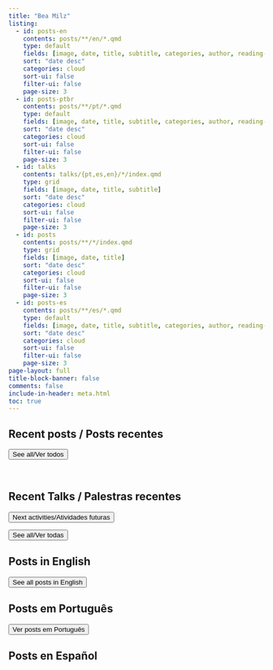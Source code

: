 ```yaml
---
title: "Bea Milz"
listing:
  - id: posts-en
    contents: posts/**/en/*.qmd
    type: default
    fields: [image, date, title, subtitle, categories, author, reading-time]
    sort: "date desc"
    categories: cloud
    sort-ui: false
    filter-ui: false
    page-size: 3
  - id: posts-ptbr
    contents: posts/**/pt/*.qmd
    type: default
    fields: [image, date, title, subtitle, categories, author, reading-time]
    sort: "date desc"
    categories: cloud
    sort-ui: false
    filter-ui: false
    page-size: 3   
  - id: talks
    contents: talks/{pt,es,en}/*/index.qmd
    type: grid
    fields: [image, date, title, subtitle]
    sort: "date desc"
    categories: cloud
    sort-ui: false
    filter-ui: false
    page-size: 3  
  - id: posts
    contents: posts/**/*/index.qmd
    type: grid
    fields: [image, date, title]
    sort: "date desc"
    categories: cloud
    sort-ui: false
    filter-ui: false
    page-size: 3          
  - id: posts-es
    contents: posts/**/es/*.qmd
    type: default
    fields: [image, date, title, subtitle, categories, author, reading-time]
    sort: "date desc"
    categories: cloud
    sort-ui: false
    filter-ui: false
    page-size: 3       
page-layout: full
title-block-banner: false
comments: false
include-in-header: meta.html  
toc: true
---
```

## Recent posts / Posts recentes

::: {#posts}
:::

 <a href="../posts/index.html"> <button type="button" class="btn btn-primary float-end btn-sm">See all/Ver todos</button></a>

<br>

## Recent Talks / Palestras recentes


<a href="../talks/index.html"> <button type="button" class="btn btn-danger float-end btn-sm">Next activities/Atividades futuras</button></a><br>



::: {#talks}
:::

 <a href="../talks/index.html"> <button type="button" class="btn btn-primary float-end btn-sm">See all/Ver todas</button></a>




## Posts in English

::: {#posts-en}
:::

<a href="../posts/en.html"> <button type="button" class="btn btn-primary float-end btn-sm">See all posts in English</button></a>

## Posts em Português

::: {#posts-ptbr}
:::

<a href="../posts/pt.html"> <button type="button" class="btn btn-primary float-end btn-sm">Ver posts em Português</button></a>

## Posts en Español

::: {#posts-es}
:::
